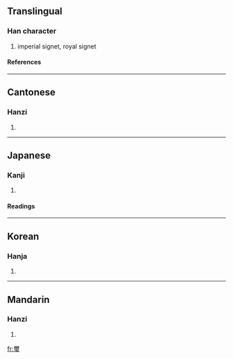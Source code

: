{{see|玺}}

==Translingual==
===Han character===
{{Han char|rn=96|rad=玉|as=14|sn=19|four=1010<sub>3</sub>|canj=一月一土戈 (MBMGI)}}
# imperial signet, royal signet
====References====
{{Han ref|kx=0744.150|dkj=21309|dj=1153.020|hdz=21144.050|uh=74BD|ud=29885|bh=C3A2|bd=50082}}

----
==Cantonese==
===Hanzi===
{{yue-hanzi|jyut=|y=saai2}}
# {{defn|Cantonese}}

----
==Japanese==
===Kanji===
{{ja-kanji|grade=|rs=玉14}}
# {{defn|Japanese}} 
====Readings====
{{ja-readings|on=[[じ]] (ji), [[し]] (shi)|kun=[[しるし]] (shirushi)|nanori=}}

----
==Korean==
===Hanja===
{{ko-hanja|hangeul=새|eumhun=|rv=sae|mr=sae|y=say}}
# {{defn|Korean}}

----
==Mandarin==
===Hanzi===
{{cmn-hanzi|sim=玺|pin=[[xǐ]] (xi3)|wg=hsi<sup>3</sup>}}
# {{defn|Mandarin}}

[[fr:璽]]